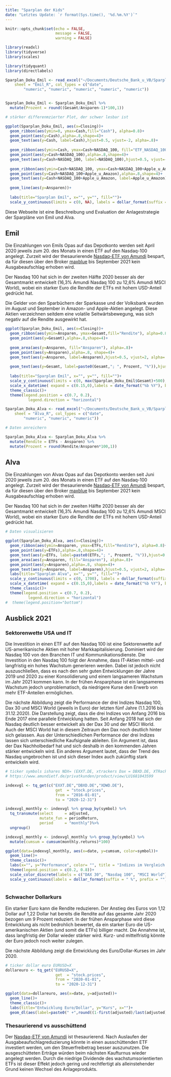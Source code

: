 ```yaml
---
title: "Sparplan der Kids"
date: "Letztes Update: `r format(Sys.time(), '%d.%m.%Y')`"
---
```


```r
knitr::opts_chunk$set(echo = FALSE,
                      message = FALSE,
                      warning = FALSE)
```

```r
library(readxl)
library(tidyverse)
library(scales)

library(tidyquant)
library(directlabels)
```

```r

Sparplan_Doku_Emil <- read_excel("~/Documents/Deutsche_Bank_u_VB/Sparplan_Doku.xlsx", 
    sheet = "Emil_R", col_types = c("date", 
        "numeric", "numeric", "numeric", "numeric", "numeric"))


Sparplan_Doku_Emil <- Sparplan_Doku_Emil %>%
  mutate(Prozent = round((Gesamt/Ansparen-1)*100,1))
```

```r

# stärker differenmzierter Plot, der schwer lesbar ist

ggplot(Sparplan_Doku_Emil, aes(x=Closing))+
  geom_ribbon(aes(ymin=0, ymax=Cash,fill="Cash"), alpha=0.8)+
  geom_point(aes(y=Cash),alpha=.8,shape=4)+
  geom_text(aes(y=Cash, label=Cash),hjust=0.5, vjust=-2, alpha=.8)+
  
  geom_ribbon(aes(ymin=Cash, ymax=Cash+NASDAQ_100, fill="ETF_NASDAQ_100"), alpha=0.8)+
  geom_point(aes(y=Cash+NASDAQ_100),alpha=.8,shape=4)+
  geom_text(aes(y=Cash+NASDAQ_100, label=NASDAQ_100),hjust=0.5, vjust=-2, alpha=.8)+
  
  geom_ribbon(aes(ymin=Cash+NASDAQ_100, ymax=Cash+NASDAQ_100+Apple_u_Amazon, fill="Apple_u_Amazon"), alpha=0.8)+
  geom_point(aes(y=Cash+NASDAQ_100+Apple_u_Amazon),alpha=.8,shape=4)+
  geom_text(aes(y=Cash+NASDAQ_100+Apple_u_Amazon, label=Apple_u_Amazon),hjust=0.5, vjust=-2, alpha=.8)+
  
  geom_line(aes(y=Ansparen))+
  
  labs(title="Sparplan Emil", x="", y="", fill="")+
  scale_y_continuous(limits = c(0, NA), labels = dollar_format(suffix = " €", prefix = ""))
```
Diese Webseite ist eine Beschreibung und Evaluation der Anlagestrategie der Sparpläne von Emil und Alva.

## Emil

Die Einzahlungen von Emils Opas auf das Depotkonto werden seit April 2020 jeweils zum 20. des Monats in einen ETF auf den Nasdaq-100 angelegt. Zurzeit wird der thesaurierende [Nasdaq-ETF von Amundi](https://www.amundietf.de/privatkunden/product/view/LU1681038243) bespart, da für diesen über den Broker [maxblue](https://www.maxblue.de) bis September 2021 kein Ausgabeaufschlag erhoben wird.

Der Nasdaq 100 hat sich in der zweiten Hälfte 2020 besser als der Gesamtmarkt entwickelt (16,3% Amundi Nasdaq 100 zu 12,6% Amundi MSCI World), wobei ein starker Euro die Rendite der ETFs mit hohem USD-Anteil gedrückt hat.

Die Gelder von den Sparbüchern der Sparkasse und der Volksbank wurden im August und September in Amazon- und Apple-Aktien angelegt. Diese Aktien verzeichnen seitdem eine volatile Seitwärtsbewegung, was sich negativ auf die Rendite ausgewirkt hat.

```r
ggplot(Sparplan_Doku_Emil, aes(x=Closing))+
  geom_ribbon(aes(ymin=Ansparen, ymax=Gesamt,fill="Rendite"), alpha=0.8)+
  geom_point(aes(y=Gesamt),alpha=.8,shape=4)+
  
  geom_area(aes(y=Ansparen, fill="Ansparen"), alpha=.8)+
  geom_point(aes(y=Ansparen),alpha=.8, shape=4)+
  geom_text(aes(y=Ansparen, label=Ansparen),hjust=0.5, vjust=2, alpha=.8)+
  
  geom_text(aes(y=Gesamt, label=paste0(Gesamt,"; ", Prozent, "%")),hjust=0.5, vjust=-2, alpha=.8)+
  
  labs(title="Sparplan Emil", x="", y="", fill="")+
  scale_y_continuous(limits = c(0, max(Sparplan_Doku_Emil$Gesamt)+500), labels = dollar_format(suffix = " €", prefix = ""))+
  scale_x_datetime( expand = c(0.15,0),labels = date_format("%b %Y"), breaks = "1 month")+
  theme_classic()+
  theme(legend.position = c(0.7, 0.2),
          legend.direction = "horizontal")
```

```r

Sparplan_Doku_Alva <- read_excel("~/Documents/Deutsche_Bank_u_VB/Sparplan_Doku.xlsx", 
    sheet = "Alva_R", col_types = c("date", 
        "numeric", "numeric", "numeric"))
```

```r
# Daten anreichern

Sparplan_Doku_Alva <- Sparplan_Doku_Alva %>%
  mutate(Rendite = ETFs - Ansparen) %>%
  mutate(Prozent = round(Rendite/Ansparen*100,1))

```

## Alva

Die Einzahlungen von Alvas Opas auf das Depotkonto werden seit Juni 2020 jeweils zum 20. des Monats in einen ETF auf den Nasdaq-100 angelegt. Zurzeit wird der thesaurierende [Nasdaq-ETF von Amundi](https://www.amundietf.de/privatkunden/product/view/LU1681038243) bespart, da für diesen über den Broker [maxblue](https://www.maxblue.de) bis September 2021 kein Ausgabeaufschlag erhoben wird.

Der Nasdaq 100 hat sich in der zweiten Hälfte 2020 besser als der Gesamtmarkt entwickelt (16,3% Amundi Nasdaq 100 zu 12,6% Amundi MSCI World), wobei ein starker Euro die Rendite der ETFs mit hohem USD-Anteil gedrückt hat.


```r
# Daten visualisieren

ggplot(Sparplan_Doku_Alva, aes(x=Closing))+
  geom_ribbon(aes(ymin=Ansparen, ymax=ETFs,fill="Rendite"), alpha=0.8)+
  geom_point(aes(y=ETFs),alpha=.8,shape=4)+
  geom_text(aes(y=ETFs, label=paste0(ETFs,"; ", Prozent, "%")),hjust=0.5, vjust=-2, alpha=.8)+
  geom_area(aes(y=Ansparen, fill="Ansparen"), alpha=.8)+
  geom_point(aes(y=Ansparen),alpha=.8, shape=4)+
  geom_text(aes(y=Ansparen, label=Ansparen),hjust=0.5, vjust=2, alpha=.8)+
  labs(title="Sparplan Alva", x="", y="", fill="")+
  scale_y_continuous(limits = c(0, 1700), labels = dollar_format(suffix = " €", prefix = ""))+
  scale_x_datetime( expand = c(0.15,0),labels = date_format("%b %Y"), breaks = "1 month")+
  theme_classic()+
  theme(legend.position = c(0.7, 0.2),
          legend.direction = "horizontal")
#  theme(legend.position="bottom")
```

## Ausblick 2021

### Sektorenwette USA und IT

Die Investition in einen ETF auf den Nasdaq 100 ist eine Sektorenwette auf US-amerikanische Aktien mit hoher Markkapitalisierung. Dominiert wird der Nasdaq 100 von den Branchen IT und Kommunikationsdienste. Die Investition in den Nasdaq 100 folgt der Annahme, dass IT-Aktien mittel- und langfristig ein hohes Wachstum generieren werden. Dabei ist jedoch nicht auszuschließen, dass es nach den sehr guten Entwicklungen der Jahre 2019 und 2020 zu einer Konsolidierung und einem langsameren Wachstum im Jahr 2021 kommen kann. In der frühen Ansparphase ist ein langsameres Wachstum jedoch unproblematisch, da niedrigere Kurse den Erwerb von mehr ETF-Anteilen ermöglichen.

Die nächste Abbildung zeigt die Performance der drei Indizes Nasdaq 100, Dax 30 und MSCI World (jeweils in Euro) der letzten fünf Jahre (1.1.2016 bis 31.12.2020). Die Darstellung zeigt, dass die drei Indizes von Anfang 2016 bis Ende 2017 eine parallele Entwicklung hatten. Seit Anfang 2018 hat sich der Nasdaq deutlich besser entwickelt als der Dax 30 und der MSCI World. Auch der MSCI World hat in diesem Zeitraum den Dax noch deutlich hinter sich gelassen. Aus der Unterschiedlichen Performance der drei Indizes lassen sich unterschiedliche Kaufsignale ableiten. Ein Argument ist, dass der Dax Nachholbedarf hat und sich deshalb in den kommenden Jahren stärker entwickeln wird. Ein anderes Argument lautet, dass der Trend des Nasdaq ungebrochen ist und sich dieser Index auch zukünftig stark entwickeln wird.

```r
# ticker symbols ishares NDX= (EXXT.DE, xtrackers Dax = DBXD.DE, XTRackers MSCI World = XDWD.DE
# https://www.amundietf.de/privatkunden/product/view/LU1681043599

indexvgl <- tq_get(c("EXXT.DE","DBXD.DE","XDWD.DE"),
                      get  = "stock.prices",
                      from = "2016-01-01",
                      to = "2020-12-31")
```

```r
indexvgl_monthly <- indexvgl %>% group_by(symbol) %>% 
  tq_transmute(select     = adjusted, 
               mutate_fun = periodReturn,
               period     = "monthly")%>% 
  ungroup()

indexvgl_monthly <- indexvgl_monthly %>% group_by(symbol) %>%
  mutate(cumsum = cumsum(monthly.returns)*100)
```

```r
ggplot(data=indexvgl_monthly, aes(x=date, y=cumsum, color=symbol))+
  geom_line()+
  theme_classic()+
  labs(x="", y="Performance", color= "", title = "Indizes im Vergleich der letzten 5 Jahre")+
  theme(legend.position = c(0.2, 0.8))+
  scale_color_discrete(labels = c("DAX 30", "Nasdaq 100", "MSCI World"))+
  scale_y_continuous(labels = dollar_format(suffix = " %", prefix = ""))
  
```


### Schwacher Dollarkurs

Ein starker Euro kann die Rendite reduzieren. Der Anstieg des Euros von 1,12 Dollar auf 1,22 Dollar hat bereits die Rendite auf das gesamte Jahr 2020 bezogen um 9 Prozent reduziert. In der frühen Ansparphase wird diese Entwicklung als nicht bedrohlich bewertet, da ein starker Euro die US-amerikanischen Aktien (und somit die ETFs) billiger macht. Die Annahme ist, dass langfristig der Dollar wieder stärker wird. Kurz- und mittelfristig könnte der Euro jedoch noch weiter zulegen.

Die nächste Abbildung zeigt die Entwicklung des Euro/Dollar-Kurses im Jahr 2020.

```r
# ticker dollar euro EURUSD=X
dollareuro <- tq_get("EURUSD=X",
                      get  = "stock.prices",
                      from = "2020-01-01",
                      to = "2020-12-31")

ggplot(data=dollareuro, aes(x=date, y=adjusted))+
  geom_line()+
  theme_classic()+
  labs(title="Entwicklung Euro/Dollar", y="Kurs", x="")+
  geom_dl(aes(label=paste0(" +",round((1-first(adjusted)/last(adjusted))*100,0),"%"), x=date, y=adjusted), method = list("last.qp"), color="red")

```


### Thesaurierend vs ausschüttend

Der [Nasdaq-ETF von Amundi](https://www.amundietf.de/privatkunden/product/view/LU1681038243) ist thesaurierend. Nach Auslaufen der Ausgabeaufschlagreduzierung könnte in einen ausschüttenden ETF investiert werden, um den Steuerfreibetrag besser auszunutzen. Die ausgeschütteten Erträge würden beim nächsten Kaufturnus wieder angelegt werden. Durch die niedrige Dividende des wachstumsorientierten ETFs ist dieser Effekt jedoch gering und rechtfertigt als alleinstehender Grund keinen Wechsel des Anlageprodukts.
